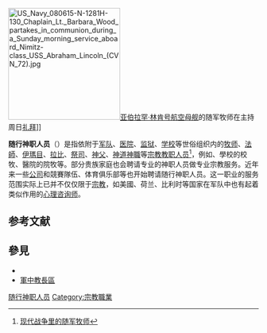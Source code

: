 [[File:US_Navy_080615-N-1281H-130_Chaplain_Lt._Barbara_Wood_partakes_in_communion_during_a_Sunday_morning_service_aboard_Nimitz-class_USS_Abraham_Lincoln_(CVN_72).jpg|225px]][[亚伯拉罕·林肯号航空母舰|亚伯拉罕·林肯号航空母舰]]的随军牧师在主持周日[[礼拜|礼拜]]]]

'''随行神职人员'''（{{lang-en|chaplain}}）是指依附于[[军队|军队]]、[[医院|医院]]、[[监狱|监狱]]、[[学校|学校]]等世俗组织内的[[牧师|牧师]]、[[法師|法師]]、[[伊瑪目|伊瑪目]]、[[拉比|拉比]]、[[祭司|祭司]]、[[神父|神父]]、[[神職_(神道)|神道神職]]等[[圣职者|宗教教职人员]]<ref>[http://news.163.com/11/1228/13/7MC8CSQ700014JB5_all.html 现代战争里的随军牧师]</ref>，例如{{link-en|軍牧|Military chaplain}}、學校的校牧、醫院的院牧等。部分贵族家庭也会聘请专业的神职人员做专业宗教服务。近年来一些[[公司|公司]]和競賽隊伍、体育俱乐部等也开始聘请随行神职人员。这一职业的服务范围实际上已并不仅仅限于[[宗教|宗教]]，如美國、荷兰、比利时等国家在军队中也有起着类似作用的[[心理咨询师|心理咨询师]]。

== 参考文献 ==
{{Reflist}}

== 參見 ==
{{Portal|宗教}}
* {{link-en|軍中牧師|Military chaplain}}
* [[軍中教長區|軍中教長區]]

[[Category:随行神职人员|]]
[[Category:宗教職業|Category:宗教職業]]